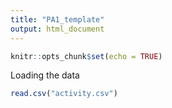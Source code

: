 ```yaml
---
title: "PA1_template"
output: html_document
---
```


```r
knitr::opts_chunk$set(echo = TRUE)
```


Loading the data

```r
read.csv("activity.csv")
```



